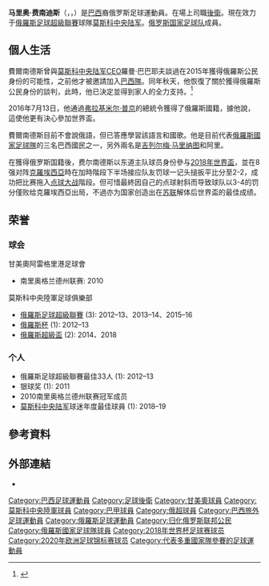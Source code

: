 {{noteTA
|G1=football
|G2=uefa
|1=zh-hans:费尔南德斯;zh-hk:費南迪斯;zh-tw:費爾南德斯;
}}

{{Infobox football biography
|name                = 馬里奧·費南迪斯<br />''Mário Fernandes''
|image               = Mário Fernandes 2018.jpg
|image_size          =
|fullname            = Mário Figueira Fernandes
|birth_date          = {{birth date and age|1990|9|19|df=y}}
|birth_place         = {{BRA}}[[南圣卡埃塔诺|南圣卡埃塔诺]]
|height              = 1.87 m<ref>{{cite web|url=https://tournament.fifadata.com/documents/FWC/2018/pdf/FWC_2018_SQUADLISTS.PDF|title=2018 FIFA World Cup: List of players|publisher=FIFA|format=PDF|page=24|date=17 June 2018|access-date=2018-07-02|archive-url=https://web.archive.org/web/20180619164139/https://tournament.fifadata.com/documents/FWC/2018/pdf/FWC_2018_SQUADLISTS.PDF|archive-date=2018-06-19|dead-url=yes}}</ref>
|currentclub         = [[莫斯科中央陆军足球俱乐部|莫斯科中央陆军]]
|clubnumber          = 2
| position = [[后卫|后卫]]
|youthyears1         = 2006–2009 | youthclubs1 = [[聖卡坦奴體育會|聖卡坦奴]]  
|youthyears2         = 2009      | youthclubs2 = [[甘美奧阿雷格里港足球會|甘美奧]]
|years1              = 2009–2012 | clubs1 = [[甘美奧阿雷格里港足球會|甘美奧]] | caps1 =  54 | goals1 = 1
|years2              = 2012–     | clubs2 = [[莫斯科中央陆军足球俱乐部|莫斯科中央陆军]]             | caps2 = 231 | goals2 = 6
|nationalyears1      = 2014  | nationalteam1 = [[巴西國家足球隊|巴西]] | nationalcaps1 = 1 | nationalgoals1 = 0
|nationalyears2      = 2017– | nationalteam2 = [[俄羅斯國家足球隊|俄羅斯]] | nationalcaps2 = 32 | nationalgoals2 = 5
| pcupdate = 2021年5月16日
|nationalteam-update = 2021年6月21日
}}
'''马里奥·费南迪斯'''（{{lang-pt|Mário Figueira Fernandes}}，{{lang-ru|Марио Фигейра Фернандес}}，{{bd|1990年|9月19日}}）是[[巴西|巴西]]裔俄罗斯足球運動員。在場上司職[[後衛|後衛]]。現在效力于[[俄羅斯足球超級聯賽|俄羅斯足球超級聯賽]]球隊[[莫斯科中央陆军足球俱乐部|莫斯科中央陆军]]。[[俄罗斯国家足球队|俄罗斯国家足球队]]成員。

==個人生活==
費爾南德斯曾與[[莫斯科中央陆军足球俱乐部|莫斯科中央陆军]]CEO羅曼·巴巴耶夫談過在2015年獲得俄羅斯公民身份的可能性，之前他才被邀請加入[[巴西國家足球隊|巴西隊]]。同年秋天，他恢復了關於獲得俄羅斯公民身份的談判，此時，他已決定並得到家人的全力支持。<ref>{{Cite web |url=https://rg.ru/2017/10/05/mario-fernandes-vsegda-proshu-mamu-chtoby-ona-prigotovila-mne-borshch.html |title=У Марио все супер |access-date=2020-10-15 |archive-date=2021-02-26 |archive-url=https://web.archive.org/web/20210226011449/https://rg.ru/2017/10/05/mario-fernandes-vsegda-proshu-mamu-chtoby-ona-prigotovila-mne-borshch.html |dead-url=no }}</ref>

2016年7月13日，他通過[[弗拉基米尔·普京|弗拉基米尔·普京]]的總統令獲得了俄羅斯國籍，據他說，這使他更有決心參加世界盃。

費爾南德斯目前不會說俄語，但已答應學習該語言和國歌。他是目前代表[[俄羅斯國家足球隊|俄羅斯國家足球隊]]的三名巴西國民之一，另外兩名是[[吉列尔梅·马里纳图|吉列尔梅·马里纳图]]和阿里。

在獲得俄罗斯国籍後，费尔南德斯以东道主队球员身份參与[[2018年世界盃|2018年世界盃]]，並在8强对阵[[克罗地亚国家足球队|克羅埃西亞]]時在加時階段下半场接应队友罚球一记头搥扳平比分至2-2，成功把比赛拖入[[点球大战|点球大战]]階段。但可惜最終因自己的点球射斜而导致球队以3-4的罚分僅败给克羅埃西亞出局，不過亦为国家创造出在[[苏联|苏联]]解体后世界盃的最佳成绩。

==荣誉==
===球会===
;甘美奧阿雷格里港足球會
*南里奥格兰德州联赛: 2010
;莫斯科中央陸軍足球俱樂部
*[[俄羅斯足球超級聯賽|俄羅斯足球超級聯賽]] (3): 2012–13、2013–14、2015–16
*[[俄羅斯杯|俄羅斯杯]] (1): 2012–13
*[[俄羅斯超級盃|俄羅斯超級盃]] (2): 2014、2018

===个人===
*俄羅斯足球超級聯賽最佳33人 (1): 2012–13
*银球奖 (1): 2011
*2010南里奥格兰德州联赛冠军成员
*[[莫斯科中央陆军足球俱乐部|莫斯科中央陆军]]球迷年度最佳球員 (1): 2018–19

== 參考資料 ==
{{reflist}}

== 外部連結 ==
*{{Soccerway}}

{{2018年世界杯足球赛俄罗斯参赛名单}}
{{2020年欧洲足球锦标赛俄罗斯参赛名单}}

{{DEFAULTSORT:Mario Fernandes}}
[[Category:巴西足球運動員|Category:巴西足球運動員]]
[[Category:足球後衛|Category:足球後衛]]
[[Category:甘美奧球員|Category:甘美奧球員]]
[[Category:莫斯科中央陸軍球員|Category:莫斯科中央陸軍球員]]
[[Category:巴甲球員|Category:巴甲球員]]
[[Category:俄超球員|Category:俄超球員]]
[[Category:巴西旅外足球運動員|Category:巴西旅外足球運動員]]
[[Category:俄羅斯足球運動員|Category:俄羅斯足球運動員]]
[[Category:归化俄罗斯联邦公民|Category:归化俄罗斯联邦公民]]
[[Category:俄羅斯國家足球隊球員|Category:俄羅斯國家足球隊球員]]
[[Category:2018年世界杯足球赛球员|Category:2018年世界杯足球赛球员]]
[[Category:2020年欧洲足球锦标赛球员|Category:2020年欧洲足球锦标赛球员]]
[[Category:代表多重國家隊參賽的足球運動員|Category:代表多重國家隊參賽的足球運動員]]